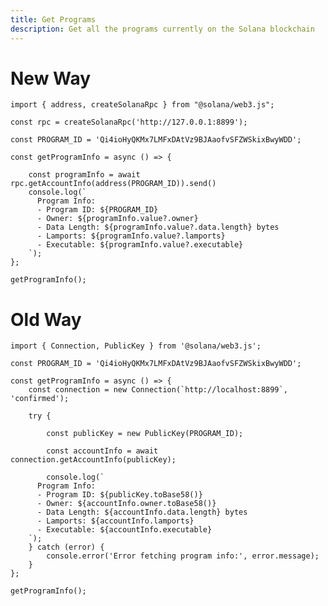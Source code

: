 ---
title: Get Programs
description: Get all the programs currently on the Solana blockchain
---

# New Way
```tsx
import { address, createSolanaRpc } from "@solana/web3.js";

const rpc = createSolanaRpc('http://127.0.0.1:8899');

const PROGRAM_ID = 'Qi4ioHyQKMx7LMFxDAtVz9BJAaofvSFZWSkixBwyWDD';

const getProgramInfo = async () => {

    const programInfo = await rpc.getAccountInfo(address(PROGRAM_ID)).send()
    console.log(`
      Program Info:
      - Program ID: ${PROGRAM_ID}
      - Owner: ${programInfo.value?.owner}
      - Data Length: ${programInfo.value?.data.length} bytes
      - Lamports: ${programInfo.value?.lamports}
      - Executable: ${programInfo.value?.executable}
    `);
};

getProgramInfo();
```
# Old Way
```tsx
import { Connection, PublicKey } from '@solana/web3.js';

const PROGRAM_ID = 'Qi4ioHyQKMx7LMFxDAtVz9BJAaofvSFZWSkixBwyWDD';

const getProgramInfo = async () => {
    const connection = new Connection(`http://localhost:8899`, 'confirmed');

    try {

        const publicKey = new PublicKey(PROGRAM_ID);

        const accountInfo = await connection.getAccountInfo(publicKey);

        console.log(`
      Program Info:
      - Program ID: ${publicKey.toBase58()}
      - Owner: ${accountInfo.owner.toBase58()}
      - Data Length: ${accountInfo.data.length} bytes
      - Lamports: ${accountInfo.lamports}
      - Executable: ${accountInfo.executable}
    `);
    } catch (error) {
        console.error('Error fetching program info:', error.message);
    }
};

getProgramInfo();

```
